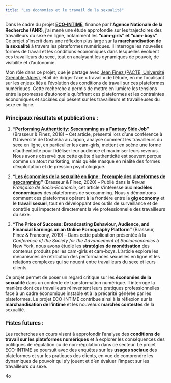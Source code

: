 ```yaml
---
title: "Les économies et le travail de la sexualité"
---
```


Dans le cadre du projet
[**ECO-INTIME**](https://www.pacte-grenoble.fr/fr/recherche-0/projets-recherche/eco-intime),
financé par l'**Agence Nationale de la Recherche (ANR)**, j’ai mené une
étude approfondie sur les trajectoires des travailleurs du sexe en
ligne, notamment les **"cam-girls" et "cam-boys"**. Ce projet s’inscrit
dans une réflexion plus large sur la **marchandisation de la sexualité**
à travers les plateformes numériques. Il interroge les nouvelles formes
de travail et les conditions économiques dans lesquelles évoluent ces
travailleurs du sexe, tout en analysant les dynamiques de pouvoir, de
visibilité et d’autonomie.

Mon rôle dans ce projet, que je partage avec [Jean Finez (PACTE,
Université
Grenoble-Alpes),](Jean Finez (PACTE, Université Grenoble-Alpes),) était
de diriger l’axe « travail » de l’étude, en me focalisant sur les enjeux
liés à l’évolution des conditions de travail sur ces plateformes
numériques. Cette recherche a permis de mettre en lumière les tensions
entre la promesse d’autonomie qu’offrent ces plateformes et les
contraintes économiques et sociales qui pèsent sur les travailleurs et
travailleuses du sexe en ligne.

### **Principaux résultats et publications :**

1.  **"[Performing Authenticity: Sexcamming as a Fantasy Side
    Job](https://dipot.ulb.ac.be/dspace/bitstream/2013/365112/4/2019_brasseurfinez.pdf)"**
    (Brasseur & Finez, 2018) – Cet article, présenté lors d’une
    conférence à l’Université de Doshisha au Japon, analyse comment les
    travailleurs du sexe en ligne, en particulier les cam-girls, mettent
    en scène une forme d’authenticité pour fidéliser leur audience et
    maximiser leurs revenus. Nous avons observé que cette quête
    d'authenticité est souvent perçue comme un atout marketing, mais
    qu'elle masque en réalité des formes d'exploitation et de pression
    psychologique.

2.  **"[Les économies de la sexualité en ligne : l’exemple des
    plateformes de
    sexcamming](Les économies de la sexualité en ligne : l’exemple des plateformes de sexcamming)"**
    (Brasseur & Finez, 2020) – Publié dans la *Revue Française de
    Socio-Economie*, cet article s’intéresse aux **modèles économiques**
    des plateformes de sexcamming. Nous y démontrons comment ces
    plateformes opèrent à la frontière entre la **gig economy** et le
    **travail sexuel**, tout en développant des outils de surveillance
    et de contrôle qui impactent directement la vie professionnelle des
    travailleurs du sexe.

3.  **"The Price of Success: Broadcasting Behaviour, Audience, and
    Financial Earnings on an Online Pornography Platform"** (Brasseur,
    Finez & Francony, 2019) – Dans cette publication présentée à la
    *Conference of the Society for the Advancement of Socioeconomics* à
    New York, nous avons étudié les **stratégies de monétisation** des
    contenus produits par les cam-girls et cam-boys. L’article explore
    les mécanismes de rétribution des performances sexuelles en ligne et
    les relations complexes qui se nouent entre travailleurs du sexe et
    leurs clients.

Ce projet permet de poser un regard critique sur les **économies de la
sexualité** dans un contexte de transformation numérique. Il interroge
la manière dont ces travailleurs réinventent leurs pratiques
professionnelles face à un cadre économique instable et à la précarité
générée par les plateformes. Le projet ECO-INTIME contribue ainsi à la
réflexion sur la **marchandisation de l’intime** et les nouveaux
**marchés contestés** de la sexualité.

### **Pistes futures :**

Les recherches en cours visent à approfondir l’analyse des **conditions
de travail sur les plateformes numériques** et à explorer les
conséquences des politiques de régulation ou de non-régulation dans ce
secteur. Le projet ECO-INTIME se poursuit avec des enquêtes sur les
**usages sociaux** des plateformes et sur les pratiques des clients, en
vue de comprendre les dynamiques de pouvoir qui s’y jouent et d’en
évaluer l’impact sur les travailleurs du sexe.

4o
